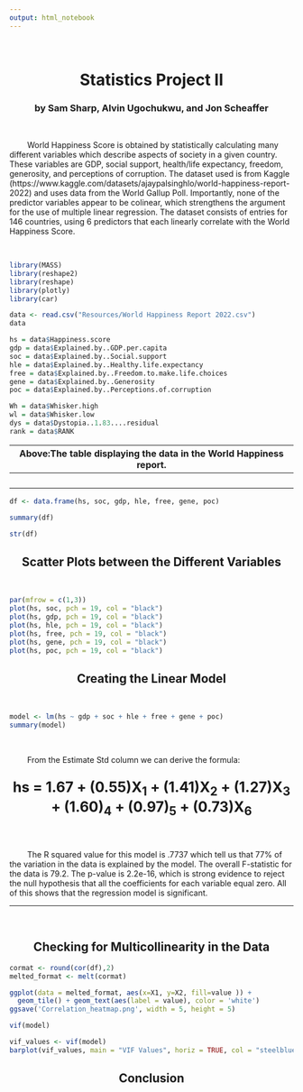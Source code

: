 ```yaml
---
output: html_notebook
---
```


<br>
<b><center><h1> Statistics Project II </h1></center></b>
<center><h3>by Sam Sharp, Alvin Ugochukwu, and Jon Scheaffer</h3></center>
<br>
<p>&nbsp;&nbsp;&nbsp;&nbsp;&nbsp;&nbsp;&nbsp;&nbsp;World Happiness Score is obtained by statistically calculating many different variables which describe aspects of society in a given country. These variables are GDP, social support, health/life expectancy, freedom, generosity, and perceptions of corruption. The dataset used is from Kaggle (https://www.kaggle.com/datasets/ajaypalsinghlo/world-happiness-report-2022) and uses data from the World Gallup Poll. Importantly, none of the predictor variables appear to be colinear, which strengthens the argument for the use of multiple linear regression. The dataset consists of entries for 146 countries, using 6 predictors that each linearly correlate with the World Happiness Score.</p>
<br>


```r
library(MASS) 
library(reshape2) 
library(reshape)
library(plotly)
library(car)
```

```r
data <- read.csv("Resources/World Happiness Report 2022.csv")
data

hs = data$Happiness.score
gdp = data$Explained.by..GDP.per.capita
soc = data$Explained.by..Social.support
hle = data$Explained.by..Healthy.life.expectancy
free = data$Explained.by..Freedom.to.make.life.choices
gene = data$Explained.by..Generosity
poc = data$Explained.by..Perceptions.of.corruption

Wh = data$Whisker.high
wl = data$Whisker.low
dys = data$Dystopia..1.83....residual
rank = data$RANK
```
<p>Above:The table displaying the data in the World Happiness report.</p>
------------------------------------------------------
<br>

```r
df <- data.frame(hs, soc, gdp, hle, free, gene, poc)
```

```r
summary(df)
```

```r
str(df)
```
<center><h2> Scatter Plots between the Different Variables </h2></center>
<br>
<div align="center">
```r
par(mfrow = c(1,3))
plot(hs, soc, pch = 19, col = "black")
plot(hs, gdp, pch = 19, col = "black")
plot(hs, hle, pch = 19, col = "black")
plot(hs, free, pch = 19, col = "black")
plot(hs, gene, pch = 19, col = "black")
plot(hs, poc, pch = 19, col = "black")
```
</div>

<center><h2> Creating the Linear Model </h2></center>
<br>

```r
model <- lm(hs ~ gdp + soc + hle + free + gene + poc)
summary(model)
```
<br>
<p>&nbsp;&nbsp;&nbsp;&nbsp;&nbsp;&nbsp;&nbsp;&nbsp;From the Estimate Std column we can derive the formula:</p>

<center><p style="font-size:25px"><b>hs = 1.67 + (0.55)X<sub>1</sub> + (1.41)X<sub>2</sub> + (1.27)X<sub>3</sub> + (1.60)<sub>4</sub> + (0.97)<sub>5</sub> + (0.73)X<sub>6</sub></b></p></center>
<br>

<p>&nbsp;&nbsp;&nbsp;&nbsp;&nbsp;&nbsp;&nbsp;&nbsp;The R squared value for this model is .7737 which tell us that 77% of the variation in the data is explained by the model. The overall F-statistic for the data is 79.2. The p-value is 2.2e-16, which is strong evidence to reject the null hypothesis that all the coefficients for each variable equal zero. All of this shows that the regression model is significant.</p>

------------------------------------------------------
<br>
<center><h2> Checking for Multicollinearity in the Data</h2></center>
```r
cormat <- round(cor(df),2)
melted_format <- melt(cormat)
```
<div align="center">
```r
ggplot(data = melted_format, aes(x=X1, y=X2, fill=value )) + 
  geom_tile() + geom_text(aes(label = value), color = 'white')
ggsave('Correlation_heatmap.png', width = 5, height = 5)
```

</div>
```r
vif(model)
```
<div align="center">
```r
vif_values <- vif(model)
barplot(vif_values, main = "VIF Values", horiz = TRUE, col = "steelblue")
```

</div>
<center><h2> Conclusion </h2></center>
<br>
<p>&nbsp;&nbsp;&nbsp;&nbsp;&nbsp;&nbsp;&nbsp;&nbsp;</p>

